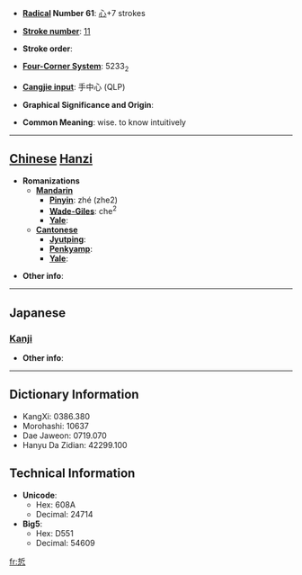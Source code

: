 * '''[[Wiktionary:Chinese radical index| Radical]] Number 61''': [[Wiktionary:Chinese radical index 心|心]]+7 strokes

* '''[[Wiktionary:Chinese total strokes index|Stroke number]]''': [[Wiktionary:Chinese total strokes index 11|11]]

* '''Stroke order''': 

* '''[[Wiktionary:Chinese four corner index|Four-Corner System]]''': 5233<sub>2</sub>

* '''[[Wiktionary:Chinese Cangjie index|Cangjie input]]''': 手中心 (QLP)

* '''Graphical Significance and Origin''': 

* '''Common Meaning''': wise. to know intuitively

----

== [[Chinese]] [[Hanzi]] ==

* '''Romanizations'''
** '''[[Mandarin]]'''
*** '''[[Pinyin]]''': zhé (zhe2)
*** '''[[Wade-Giles]]''': che<sup>2</sup>
*** '''[[Yale]]''': 
** '''[[Cantonese]]'''
*** '''[[Jyutping]]''':
*** '''[[Penkyamp]]''': 
*** '''[[Yale]]''': 

* '''Other info''': 

----

==Japanese==
===[[Kanji]]===
{{kanji|on readings=[[てつ]] (tetsu), [[てち]] (techi)
|kun readings=[[うやまう]] (uyamau)
}}

* '''Other info''':  

----

== Dictionary Information ==

* KangXi: 0386.380
* Morohashi: 10637
* Dae Jaweon: 0719.070
* Hanyu Da Zidian: 42299.100

== Technical Information ==

* '''Unicode''':
** Hex: 608A
** Decimal: 24714
* '''Big5''':
** Hex: D551
** Decimal: 54609

[[fr:悊]]